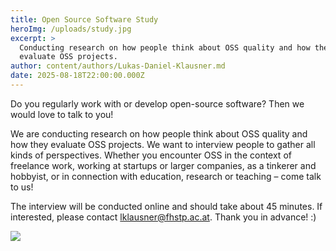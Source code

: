 ```yaml
---
title: Open Source Software Study
heroImg: /uploads/study.jpg
excerpt: >
  Conducting research on how people think about OSS quality and how they
  evaluate OSS projects.
author: content/authors/Lukas-Daniel-Klausner.md
date: 2025-08-18T22:00:00.000Z
---
```


Do you regularly work with or develop open-source software? Then we would love to talk to you!

We are conducting research on how people think about OSS quality and how they evaluate OSS projects. We want to interview people to gather all kinds of perspectives. Whether you encounter OSS in the context of freelance work, working at startups or larger companies, as a tinkerer and hobbyist, or in connection with education, research or teaching – come talk to us!

The interview will be conducted online and should take about 45 minutes. If interested, please contact [lklausner@fhstp.ac.at](mailto\:lklausner@fhstp.ac.at). Thank you in advance! :)

![](/uploads/study.jpg)

